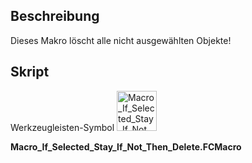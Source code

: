 <languages/>

{{Macro/de
|Name=Behalten wenn ausgewählt, sonst löschen
|Icon=Macro_If_Selected_Stay_If_Not_Then_Delete.png
|Description=Dieses Makro löscht alle nicht ausgewählten Objekte.
|Author=Mario52
|Version=00.03b
|Date=2023-09-24
|FCVersion=Alle
|Download=[https://wiki.freecad.org/images/6/62/Macro_If_Selected_Stay_If_Not_Then_Delete.png Werkzeugleisten-Symbol]
|SeeAlso=[[Macro_Toggle_Visibility2_1-2/de|Makro Sichtbarkeit2 1-2 umschalten]]<br>[[Macro_Toggle_Visibility2_2-2/de|Makro Sichtbarkeit2 2-2 umschalten]]<br>[[Macro_HiddenAlls/de|Makro Alles ausblenden]]<br>[[Macro_Toggle_Visibility/de|Makro Sichtbarkeit umschalten]]<br>[[Macro_VisibleAlls/de|Makro Alles einblenden]]<br>
}}

<span id="Description"></span>
==Beschreibung==

Dieses Makro löscht alle nicht ausgewählten Objekte!

<span id="Script"></span>
==Skript==

Werkzeugleisten-Symbol
[[Image:Macro_If_Selected_Stay_If_Not_Then_Delete.png|64px]]

'''Macro_If_Selected_Stay_If_Not_Then_Delete.FCMacro'''

{{MacroCode|code=
import FreeCAD
import Draft
# 16/06/2016, 21/02/2018, 22/09/2023, 24/09/2023
# Macro_SelectVisible series
__title__   = "Macro_If_Selected_Stay_If_Not_Then_Delete"
__author__  = "Mario52"
__url__     = "https://freecad.org/index-fr.html"
__version__ = "00.03b"
__date__    = "24/09/2023"

App = FreeCAD
try:
    for ShapeNameObj in FreeCAD.ActiveDocument.Objects:
        if str(ShapeNameObj) == "<group object>":
            if len(Draft.get_group_contents(ShapeNameObj)) == 0:
                App.ActiveDocument.removeObject(ShapeNameObj.Name)        # remove group not selecteds
        else:
            if Gui.Selection.isSelected(ShapeNameObj):
                None
            else:
                App.ActiveDocument.removeObject(ShapeNameObj.Name)        # remove objects not selecteds
    
    for ShapeNameGroup in FreeCAD.ActiveDocument.Objects:
        if (str(ShapeNameGroup) == "<group object>"):
            if len(Draft.get_group_contents(ShapeNameGroup)) == 0:
                App.ActiveDocument.removeObject(ShapeNameGroup.Name)      # remove group emptied
except Exception:
    None
}}